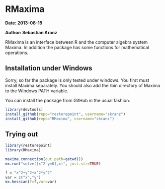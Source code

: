 RMaxima
===============================================================

**Date: 2013-08-15**

**Author: Sebastian Kranz**

RMaxima is an interface between R and the computer algebra system Maxima. In addition the package has some functions for mathematical operations.

## Installation under Windows

Sorry, so far the package is only tested under windows. You first must install Maxima separately. You should also add the /bin directory of Maxima to the Windows PATH variable.

You can install the package from GitHub in the usual fashion.
```r
library(devtools)
install_github(repo="restorepoint", username="skranz")
install_github(repo="RMaxima", username="skranz")
```

## Trying out

```r
library(restorepoint)
library(RMaxima)

maxima.connection(out.path=getwd())
mx.run("solve([x^2-y=0],x)", just.str=TRUE)

f = "x^2+y^2+x^2*y^2"
var = c("x","y")
mx.hessian(f=f,var=var)
```

